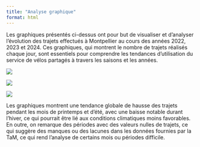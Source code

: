 ---
title: "Analyse graphique"
format: html
---

Les graphiques présentés ci-dessus ont pour but de visualiser et d'analyser l'évolution des trajets effectués à Montpellier au cours des années 2022, 2023 et 2024. Ces graphiques, qui montrent le nombre de trajets réalisés chaque jour, sont essentiels pour comprendre les tendances d'utilisation du service de vélos partagés à travers les saisons et les années.

![](nb_trajets_2022.png)

![](nb_trajets_2023.png)

![](nb_trajets_2024.png)

Les graphiques montrent une tendance globale de hausse des trajets pendant les mois de printemps et d'été, avec une baisse notable durant l'hiver, ce qui pourrait être lié aux conditions climatiques moins favorables. En outre, on remarque des périodes avec des valeurs nulles de trajets, ce qui suggère des manques ou des lacunes dans les données fournies par la TaM, ce qui rend l’analyse de certains mois ou périodes difficile.

